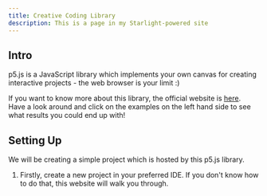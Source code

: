```yaml
---
title: Creative Coding Library
description: This is a page in my Starlight-powered site
---
```


## Intro

p5.js is a JavaScript library which implements your own canvas for creating interactive projects - the web browser is your limit :)

If you want to know more about this library, the official website is <a href="https://p5js.org/get-started/" target="_blank" rel="noopener">here</a>.
Have a look around and click on the examples on the left hand side to see what results you could end up with!

## Setting Up

We will be creating a simple project which is hosted by this p5.js library.

1. Firstly, create a new project in your preferred IDE. If you don't know how to do that, this website will walk you through.